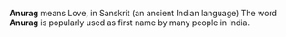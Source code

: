{{wikify}}{{rfc}}'''Anurag''' means Love, in Sanskrit (an ancient Indian language)
The word '''Anurag''' is popularly used as first name by many people in India.